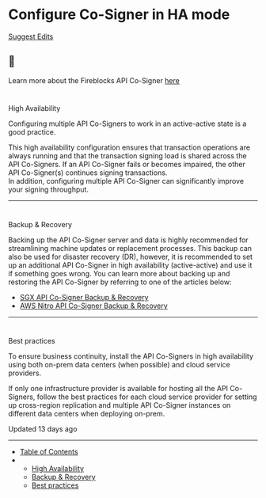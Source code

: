 # Configure Co-Signer in HA mode

[Suggest Edits](/edit/configure-co-signer-in-ha-mode)

<Info>

## 📘

Learn more about the Fireblocks API Co-Signer [here](/docs/deploy-api-co-signer)



</Info>

# 

High Availability

[](#high-availability)

Configuring multiple API Co-Signers to work in an active-active state is a good practice.

This high availability configuration ensures that transaction operations are always running and that the transaction signing load is shared across the API Co-Signers. If an API Co-Signer fails or becomes impaired, the other API Co-Signer(s) continues signing transactions.  
In addition, configuring multiple API Co-Signer can significantly improve your signing throughput.

  

* * *

# 

Backup & Recovery

[](#backup--recovery)

Backing up the API Co-Signer server and data is highly recommended for streamlining machine updates or replacement processes. This backup can also be used for disaster recovery (DR), however, it is recommended to set up an additional API Co-Signer in high availability (active-active) and use it if something goes wrong. You can learn more about backing up and restoring the API Co-Signer by referring to one of the articles below:

*   [SGX API Co-Signer Backup & Recovery](https://support.fireblocks.io/hc/en-us/articles/4581882873756-SGX-API-Co-Signer-Backup-Recovery)
*   [AWS Nitro API Co-Signer Backup & Recovery](https://support.fireblocks.io/hc/en-us/articles/11976798840092-AWS-Nitro-API-Co-Signer-Backup-Recovery)

  

* * *

  

# 

Best practices

[](#best-practices)

To ensure business continuity, install the API Co-Signers in high availability using both on-prem data centers (when possible) and cloud service providers.

If only one infrastructure provider is available for hosting all the API Co-Signers, follow the best practices for each cloud service provider for setting up cross-region replication and multiple API Co-Signer instances on different data centers when deploying on-prem.

Updated 13 days ago

* * *

*   [Table of Contents](#)
*   *   [High Availability](#high-availability)
    *   [Backup & Recovery](#backup--recovery)
    *   [Best practices](#best-practices)